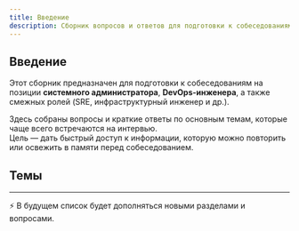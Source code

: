 ```yaml
---
title: Введение
description: Сборник вопросов и ответов для подготовки к собеседованиям на позиции системного администратора и DevOps-инженера
---
```


## Введение

Этот сборник предназначен для подготовки к собеседованиям на позиции **системного администратора**, **DevOps-инженера**, а также смежных ролей (SRE, инфраструктурный инженер и др.).

Здесь собраны вопросы и краткие ответы по основным темам, которые чаще всего встречаются на интервью.  
Цель — дать быстрый доступ к информации, которую можно повторить или освежить в памяти перед собеседованием.

## Темы

<Cards>
	<Card title='Ansible' href='/docs/ansible' />
	<Card title='CI/CD' href='/docs/ci-cd' />
	<Card title='Databases' href='/docs/databases' />
	<Card title='DevOps' href='/docs/devops' />
	<Card title='Git' href='/docs/git' />
	<Card title='Kubernetes' href='/docs/kubernetes' />
	<Card title='Linux' href='/docs/linux' />
	<Card title='Networks' href='/docs/networks' />
	<Card title='Python' href='/docs/python' />
	<Card title='Terraform' href='/docs/terraform' />
</Cards>

---

⚡ В будущем список будет дополняться новыми разделами и вопросами.
